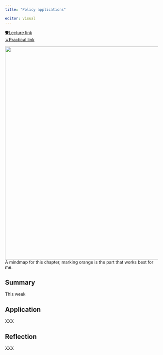 ```yaml
---
title: "Policy applications"

editor: visual
---
```


[🛡Lecture link](https://andrewmaclachlan.github.io/CASA0023-lecture-4/#1)<br/> [⚔️Practical link](https://andrewmaclachlan.github.io/CASA0023/4_policy.html)<br/>

<img src="https://raw.githubusercontent.com/Murphy829/RSETEST/cfad0da659f496bf719127057fe096a910dbfa5b/imgs/mindmaps/4%2BPolicy%2Bapplications.svg" width="700"/><br/> A mindmap for this chapter, marking orange is the part that works best for me.

## Summary

This week

## Application

XXX

## Reflection

XXX

